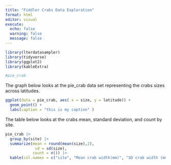 ```yaml
---
title: "Fiddler Crabs Data Exploration"
format: html
editor: visual
execute: 
  echo: false
  warning: false
  message: false 
---
```


```r
library(lterdatasampler)
library(tidyverse)
library(ggplot2)
library(kableExtra)

#pie_crab
```

The graph below looks at the pie_crab data set representing the crabs sizes across latitudes. 

```r
ggplot(data = pie_crab, aes( x = size, y = latitude)) +
  geom_point() +
  labs(caption = "this is my caption" )
```

The table below looks at the crabs mean, standard deviation, and count by site. 
```r
pie_crab |>
  group_by(site) |>
  summarize(mean = round(mean(size),2),
             sd = sd(size),
            count = n()) |> 
  kable(col.names = c("site", "Mean crab width(mm)", "SD crab width (mm)", "count"))
  
```
